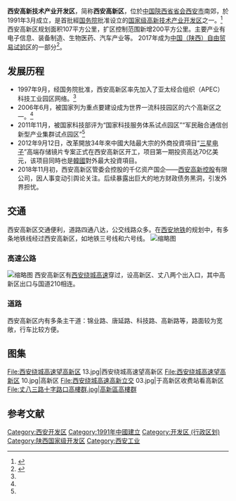 '''西安高新技术产业开发区'''，简称'''西安高新区'''，位於[[中華人民共和國|中国]][[陝西省|陝西省]][[首府|省会]][[西安市|西安市]]南郊，於1991年3月成立，是首批經[[中华人民共和国国务院|国务院]]批准设立的[[国家级高新技术产业开发区|国家级高新技术产业开发区]]之一。<ref name="about">{{Cite web|url=http://www.xdz.gov.cn/lm_infos.jsp?wbtreeid=12299|title=创新动力的策源地----西安高新技术产业开发区|author=|date=|publisher=国家级西安高新技术产业开发区管理委员会|language=zh-hans|accessdate=2012年12月3日|quote=|deadurl=yes|archiveurl=https://web.archive.org/web/20121122175451/http://www.xdz.gov.cn/lm_infos.jsp?wbtreeid=12299|archivedate=2012年11月22日|df=}}</ref>西安高新区规划面积107平方公里，扩区控制范围新增200平方公里。主要产业有电子信息、装备制造、生物医药、汽车产业等。 2017年成为[[中国（陕西）自由贸易试验区|中国（陕西）自由贸易试验区]]的一部分<ref>{{cite web| url=http://www.xaftz.gov.cn/Pages/IntroductionDetaile.aspx?id=228| title=中国（陕西）自贸试验区西安核心区| publisher=西安自贸区| date=2017-03-29| accessdate=2017-05-04}}{{Dead link|date=2018年6月 |bot=InternetArchiveBot |fix-attempted=no }}</ref>。

==发展历程==
*1997年9月，经国务院批准，西安高新区率先加入了亚太经合组织（APEC）科技工业园区网络。<ref name="about"/>
*2006年6月，被国家列为重点要建设成为世界一流科技园区的六个高新区之一。<ref name="about"/>
*2011年11月，被国家科技部评为“国家科技服务体系试点园区”“军民融合通信创新型产业集群试点园区”<ref name="about"/>
*2012年9月12日，改革開放34年來中國大陆最大宗的外商投資項目“[[三星电子|三星电子]]”高端存储镜片专案正式在西安高新区开工，项目第一期投资高达70亿美元，该项目同時也是[[韓國|韓國]]對外最大投資項目。
*2018年11月初，西安高新区管委会控股的千亿资产国企——[[西安高新控股|西安高新控股]]有限公司，因人事变动引舆论关注。后续暴露出巨大的地方财政债务黑洞，引发外界担忧。

==交通==
西安高新区交通便利，道路四通八达，公交线路众多。在[[西安地铁|西安地铁]]的规划中，有多条地铁线经过西安高新区，如地铁三号线和六号线。
[[File:西安绕城高速高新立交_04.jpg|缩略图]]

=== 高速公路 ===
[[File:西安绕城高速丈八收费站_14.jpg|缩略图]]
西安高新区有[[西安绕城高速公路|西安绕城高速]]穿过，设高新区、丈八两个出入口，其中高新区出口与国道210相连。

=== 道路 ===
西安高新区内有多条主干道：锦业路、唐延路、科技路、高新路等，路面较为宽敞，行车比较方便。

== 图集 ==
<gallery>
File:西安绕城高速望高新区 13.jpg|西安绕城高速望高新区
File:西安绕城高速望高新区 10.jpg|高新区
File:西安绕城高速高新立交 03.jpg|于高新区收费站看高新区
File:丈八三路十字路口高樓群.jpg|高新區高樓群
</gallery>

==参考文献==
<references/>

{{Xi'an-stub}}
{{国家级高新技术产业开发区}}
{{中国自由贸易试验区}}
[[Category:西安开发区|Category:西安开发区]]
[[Category:1991年中國建立|Category:1991年中國建立]]
[[Category:开发区_(行政区划)|Category:开发区 (行政区划)]]
[[Category:陕西国家级开发区|Category:陕西国家级开发区]]
[[Category:西安工业|Category:西安工业]]